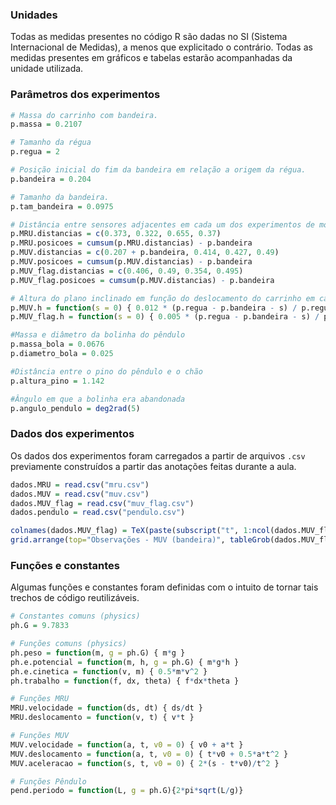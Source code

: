 ### Unidades

Todas as medidas presentes no código R são dadas no SI (Sistema Internacional de Medidas), a menos que explicitado o contrário. Todas as medidas presentes em gráficos e tabelas estarão acompanhadas da unidade utilizada.

### Parâmetros dos experimentos

```r
# Massa do carrinho com bandeira.
p.massa = 0.2107

# Tamanho da régua
p.regua = 2

# Posição inicial do fim da bandeira em relação a origem da régua.
p.bandeira = 0.204

# Tamanho da bandeira.
p.tam_bandeira = 0.0975

# Distância entre sensores adjacentes em cada um dos experimentos de movimento retilíneo.
p.MRU.distancias = c(0.373, 0.322, 0.655, 0.37)
p.MRU.posicoes = cumsum(p.MRU.distancias) - p.bandeira
p.MUV.distancias = c(0.207 + p.bandeira, 0.414, 0.427, 0.49)
p.MUV.posicoes = cumsum(p.MUV.distancias) - p.bandeira
p.MUV_flag.distancias = c(0.406, 0.49, 0.354, 0.495)
p.MUV_flag.posicoes = cumsum(p.MUV.distancias) - p.bandeira

# Altura do plano inclinado em função do deslocamento do carrinho em cada um dos experimentos de MUV.
p.MUV.h = function(s = 0) { 0.012 * (p.regua - p.bandeira - s) / p.regua }
p.MUV_flag.h = function(s = 0) { 0.005 * (p.regua - p.bandeira - s) / p.regua }

#Massa e diâmetro da bolinha do pêndulo
p.massa_bola = 0.0676
p.diametro_bola = 0.025

#Distância entre o pino do pêndulo e o chão
p.altura_pino = 1.142

#Ângulo em que a bolinha era abandonada
p.angulo_pendulo = deg2rad(5)
```


### Dados dos experimentos

Os dados dos experimentos foram carregados a partir de arquivos `.csv` previamente construídos a partir das anotações feitas durante a aula.

```r
dados.MRU = read.csv("mru.csv")
dados.MUV = read.csv("muv.csv")
dados.MUV_flag = read.csv("muv_flag.csv")
dados.pendulo = read.csv("pendulo.csv")
```
```r
colnames(dados.MUV_flag) = TeX(paste(subscript("t", 1:ncol(dados.MUV_flag)), parens(ph.TeX.tempo)))
grid.arrange(top="Observações - MUV (bandeira)", tableGrob(dados.MUV_flag, theme=tt))
```

### Funções e constantes

Algumas funções e constantes foram definidas com o intuito de tornar tais trechos de código reutilizáveis.

```r
# Constantes comuns (physics)
ph.G = 9.7833

# Funções comuns (physics)
ph.peso = function(m, g = ph.G) { m*g }
ph.e.potencial = function(m, h, g = ph.G) { m*g*h }
ph.e.cinetica = function(v, m) { 0.5*m*v^2 }
ph.trabalho = function(f, dx, theta) { f*dx*theta }

# Funções MRU
MRU.velocidade = function(ds, dt) { ds/dt }
MRU.deslocamento = function(v, t) { v*t }

# Funções MUV
MUV.velocidade = function(a, t, v0 = 0) { v0 + a*t }
MUV.deslocamento = function(a, t, v0 = 0) { t*v0 + 0.5*a*t^2 }
MUV.aceleracao = function(s, t, v0 = 0) { 2*(s - t*v0)/t^2 }

# Funções Pêndulo
pend.periodo = function(L, g = ph.G){2*pi*sqrt(L/g)}
```